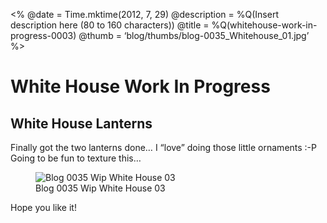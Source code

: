 <%
  @date = Time.mktime(2012, 7, 29)
  @description = %Q(Insert description here (80 to 160 characters))
  @title = %Q(whitehouse-work-in-progress-0003)
  @thumb = 'blog/thumbs/blog-0035_Whitehouse_01.jpg'
%>

White House Work In Progress
============================

White House Lanterns
--------------------

Finally got the two lanterns done... I "love" doing those little ornaments :-P Going to be fun to texture this...

![Blog 0035 Wip White House 03](/images/blog/blog-0035_Whitehouse_01.jpg)


Hope you like it!
